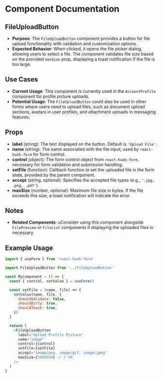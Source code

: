 
<Meta title="@baseapp-frontend | designSystem/Buttons/FileUploadButton" />

# Component Documentation

## FileUploadButton

- **Purpose**: The `FileUploadButton` component provides a button for file upload functionality with validation and customization options.
- **Expected Behavior**: When clicked, it opens the file picker dialog, allowing users to select a file. The component validates file size based on the provided `maxSize` prop, displaying a toast notification if the file is too large.

## Use Cases

- **Current Usage**: This component is currently used in the `AccountProfile` component for profile picture uploads.
- **Potential Usage**: The `FileUploadButton` could also be used in other forms where users need to upload files, such as document upload sections, avatars in user profiles, and attachment uploads in messaging features.

## Props

- **label** (string): The text displayed on the button. Default is `'Upload File'`.
- **name** (string): The name associated with the file input, used by `react-hook-form` for form control.
- **control** (object): The form control object from `react-hook-form`, necessary for form validation and submission handling.
- **setFile** (function): Callback function to set the uploaded file in the form state, provided by the parent component.
- **accept** (string, optional): Specifies the accepted file types (e.g., `'.jpg, .png, .pdf'`).
- **maxSize** (number, optional): Maximum file size in bytes. If the file exceeds this size, a toast notification will indicate the error.

## Notes

- **Related Components**: uConsider using this component alongside `FilePreview` or `FileList` components if displaying the uploaded files is necessary.

## Example Usage

```javascript
import { useForm } from 'react-hook-form'

import FileUploadButton from '../FileUploadButton'

const MyComponent = () => {
  const { control, setValue } = useForm()

  const setFile = (name, file) => {
    setValue(name, file, {
      shouldValidate: false,
      shouldDirty: true,
      shouldTouch: true,
    })
  }

  return (
    <FileUploadButton
      label="Upload Profile Picture"
      name="image"
      control={control}
      setFile={setFile}
      accept="image/png, image/gif, image/jpeg"
      maxSize={5000000} // 5 MB
    />
  )
}
```
